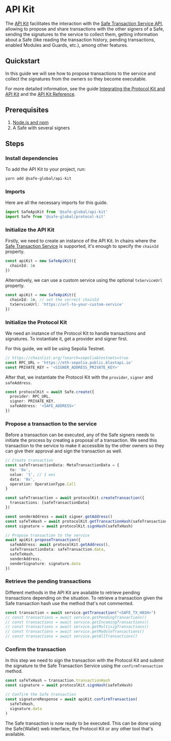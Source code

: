 
# API Kit

The [API Kit](https://github.com/safe-global/safe-core-sdk/tree/main/packages/api-kit) facilitates the interaction with the [Safe Transaction Service API](https://github.com/safe-global/safe-transaction-service), allowing to propose and share transactions with the other signers of a Safe, sending the signatures to the service to collect them, getting information about a Safe (like reading the transaction history, pending transactions, enabled Modules and Guards, etc.), among other features.

<Grid item mt={3}>
  <CustomCard
    title={'@safe-global/api-kit'}
    description={''}
    url={'https://www.npmjs.com/package/@safe-global/api-kit'}
  />
</Grid>

## Quickstart

In this guide we will see how to propose transactions to the service and collect the signatures from the owners so they become executable.

For more detailed information, see the guide [Integrating the Protocol Kit and API Kit](https://github.com/safe-global/safe-core-sdk/blob/main/guides/integrating-the-safe-core-sdk.md) and the [API Kit Reference](./api-kit/reference.md).

## Prerequisites

1. [Node.js and npm](https://docs.npmjs.com/downloading-and-installing-node-js-and-npm)
2. A Safe with several signers

## Steps

<Steps>

  ### Install dependencies

  To add the API Kit to your project, run:

  ```bash
  yarn add @safe-global/api-kit
  ```

  ### Imports

  Here are all the necessary imports for this guide.

  ```typescript
  import SafeApiKit from '@safe-global/api-kit'
  import Safe from '@safe-global/protocol-kit'
  ```

  ### Initialize the API Kit

  Firstly, we need to create an instance of the API Kit. In chains where the [Safe Transaction Service](../core-api/transaction-service-overview.mdx) is supported, it's enough to specify the `chainId` property.

  ```typescript
  const apiKit = new SafeApiKit({
    chainId: 1n
  })
  ```

  Alternatively, we can use a custom service using the optional `txServiceUrl` property.

  ```typescript
  const apiKit = new SafeApiKit({
    chainId: 1n, // set the correct chainId
    txServiceUrl: 'https://url-to-your-custom-service'
  })
  ```

  ### Initialize the Protocol Kit

  We need an instance of the Protocol Kit to handle transactions and signatures. To instantiate it, get a provider and signer first.

  For this guide, we will be using Sepolia Testnet.

  ```typescript
  // https://chainlist.org/?search=sepolia&testnets=true
  const RPC_URL = 'https://eth-sepolia.public.blastapi.io'
  const PRIVATE_KEY = '<SIGNER_ADDRESS_PRIVATE_KEY>'
  ```

  After that, we instantiate the Protocol Kit with the `provider`, `signer` and `safeAddress`.

  ```typescript
  const protocolKit = await Safe.create({
    provider: RPC_URL,
    signer: PRIVATE_KEY,
    safeAddress: '<SAFE_ADDRESS>'
  })
  ```

  ### Propose a transaction to the service

  Before a transaction can be executed, any of the Safe signers needs to initiate the process by creating a proposal of a transaction. We send this transaction to the service to make it accessible by the other owners so they can give their approval and sign the transaction as well.

  ```typescript
  // Create transaction
  const safeTransactionData: MetaTransactionData = {
    to: '0x',
    value: '1', // 1 wei
    data: '0x',
    operation: OperationType.Call
  }

  const safeTransaction = await protocolKit.createTransaction({
    transactions: [safeTransactionData]
  })

  const senderAddress = await signer.getAddress()
  const safeTxHash = await protocolKit.getTransactionHash(safeTransaction)
  const signature = await protocolKit.signHash(safeTxHash)

  // Propose transaction to the service
  await apiKit.proposeTransaction({
    safeAddress: await protocolKit.getAddress(),
    safeTransactionData: safeTransaction.data,
    safeTxHash,
    senderAddress,
    senderSignature: signature.data
  })
  ```

  ### Retrieve the pending transactions

  Different methods in the API Kit are available to retrieve pending transactions depending on the situation. To retrieve a transaction given the Safe transaction hash use the method that's not commented.

  ```typescript
  const transaction = await service.getTransaction("<SAFE_TX_HASH>")
  // const transactions = await service.getPendingTransactions()
  // const transactions = await service.getIncomingTransactions()
  // const transactions = await service.getMultisigTransactions()
  // const transactions = await service.getModuleTransactions()
  // const transactions = await service.getAllTransactions()
  ```

  ### Confirm the transaction

  In this step we need to sign the transaction with the Protocol Kit and submit the signature to the Safe Transaction Service using the `confirmTransaction` method.

  ```typescript
  const safeTxHash = transaction.transactionHash
  const signature = await protocolKit.signHash(safeTxHash)

  // Confirm the Safe transaction
  const signatureResponse = await apiKit.confirmTransaction(
    safeTxHash,
    signature.data
  )
  ```

  The Safe transaction is now ready to be executed. This can be done using the Safe\{Wallet\} web interface, the Protocol Kit or any other tool that's available.

</Steps>
